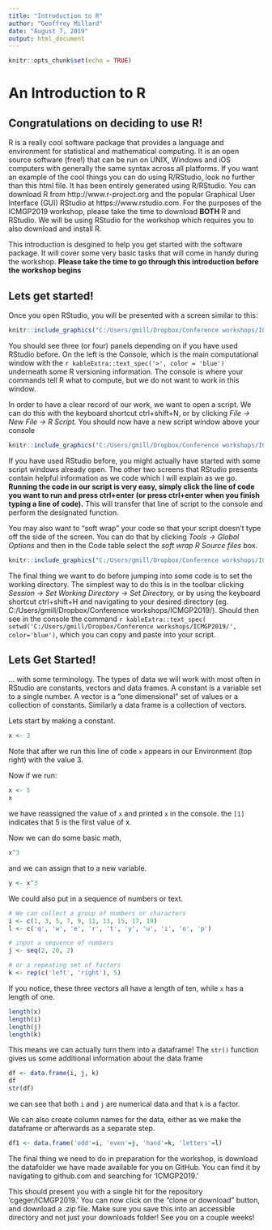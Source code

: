 ```yaml
---
title: "Introduction to R"
author: "Geoffrey Millard"
date: "August 7, 2019"
output: html_document
---
```


```r
knitr::opts_chunk$set(echo = TRUE)
```
# An Introduction to R
## Congratulations on deciding to use R!

R is a really cool software package that provides a language and environment for statistical and mathematical computing.  It is an open source software (free!) that can be run on UNIX, Windows and iOS computers with generally the same syntax across all platforms.  If you want an example of the cool things you can do using R/RStudio, look no further than this html file.  It has been entirely generated using R/RStudio.  You can download R from http://www.r-project.org and the popular Graphical User Interface (GUI) RStudio at https://www.rstudio.com.  For the purposes of the ICMGP2019 workshop, please take the time to download **BOTH** R and RStudio.  We will be using RStudio for the workshop which requires you to also download and install R.

This introduction is desgined to help you get started with the software package.  It will cover some very basic tasks that will come in handy during the workshop.  **Please take the time to go through this introduction before the workshop begins**

## Lets get started!

Once you open RStudio, you will be presented with a screen similar to this:

```r
knitr::include_graphics("C:/Users/gmill/Dropbox/Conference workshops/ICMGP2019/startup_screen_1.png")
```

You should see three (or four) panels depending on if you have used RStudio before.  On the left is the Console, which is the main computational window with the `r kableExtra::text_spec('>', color = 'blue')` underneath some R versioning information.  The console is where your commands tell R what to compute, but we do not want to work in this window.

In order to have a clear record of our work, we want to open a script.  We can do this with the keyboard shortcut ctrl+shift+N, or by clicking *File -> New File -> R Script.*  You should now have a new script window above your console

```r
knitr::include_graphics("C:/Users/gmill/Dropbox/Conference workshops/ICMGP2019/startup_screen.png")
```

If you have used RStudio before, you might actually have started with some script windows already open.  The other two screens that RStudio presents contain helpful information as we code which I will explain as we go.  **Running the code in our script is very easy, simply click the line of code you want to run and press ctrl+enter (or press ctrl+enter when you finish typing a line of code).** This will transfer that line of script to the console and perform the designated function.

You may also want to "soft wrap" your code so that your script doesn't type off the side of the screen.  You can do that by clicking *Tools -> Global Options* and then in the Code table select the *soft wrap R Source files* box.

```r
knitr::include_graphics("C:/Users/gmill/Dropbox/Conference workshops/ICMGP2019/softwrap_dialogue.png")
```

The final thing we want to do before jumping into some code is to set the working directory.  The simplest way to do this is in the toolbar clicking *Session -> Set Working Directory -> Set Directory,* or by using the keyboard shortcut ctrl+shift+H and navigating to your desired directory (eg. C:/Users/gmill/Dropbox/Conference workshops/ICMGP2019/). Should then see in the console the command `r kableExtra::text_spec( setwd('C:/Users/gmill/Dropbox/Conference workshops/ICMGP2019/', color='blue')`, which you can copy and paste into your script.

## Lets Get Started!

... with some terminology.  The types of data we will work with most often in RStudio are constants, vectors and data frames.  A constant is a variable set to a single number.  A vector is a "one dimensional" set of values or a collection of constants.  Similarly a data frame is a collection of vectors.

Lets start by making a constant.  

```r
x <- 3
```

Note that after we run this line of code `x` appears in our Environment (top right) with the value 3.

Now if we run:

```r
x <- 5
x
```

we have reassigned the value of `x` and printed `x` in the console.  the `[1]` indicates that 5 is the first value of x.

Now we can do some basic math,

```r
x^3
```

and we can assign that to a new variable.

```r
y <- x^3
```

We could also put in a sequence of numbers or text.

```r
# We can collect a group of numbers or characters
i <- c(1, 3, 5, 7, 9, 11, 13, 15, 17, 19)
l <- c('q', 'w', 'e', 'r', 't', 'y', 'u', 'i', 'o', 'p')

# input a sequence of numbers
j <- seq(2, 20, 2)

# or a repeating set of factors
k <- rep(c('left', 'right'), 5)
```

If you notice, these three vectors all have a length of ten, while `x` has a length of one.

```r
length(x)
length(i)
length(j)
length(k)
```

This means we can actually turn them into a dataframe!  The `str()` function gives us some additional information about the data frame

```r
df <- data.frame(i, j, k)
df
str(df)
```

we can see that both `i` and `j` are numerical data and that `k` is a factor.

We can also create column names for the data, either as we make the dataframe or afterwards as a separate step.

```r
df1 <- data.frame('odd'=i, 'even'=j, 'hand'=k, 'letters'=l)
```

The final thing we need to do in preparation for the workshop, is download the datafolder we have made available for you on GitHub.  You can find it by navigating to github.com and searching for 'ICMGP2019.'

This should present you with a single hit for the repository 'cgeger/ICMGP2019.'  You can now click on the "clone or download" button, and download a .zip file.  Make sure you save this into an accessible directory and not just your downloads folder!  See you on a couple weeks!
